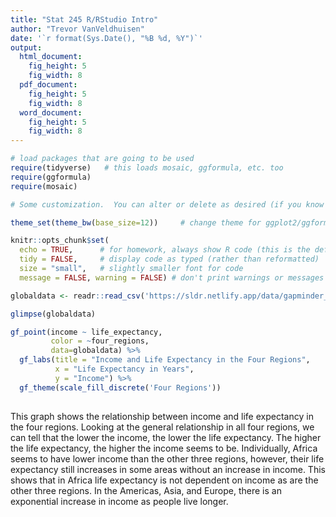 ```yaml
---
title: "Stat 245 R/RStudio Intro"
author: "Trevor VanVeldhuisen"
date: '`r format(Sys.Date(), "%B %d, %Y")`'
output: 
  html_document:
    fig_height: 5
    fig_width: 8
  pdf_document:
    fig_height: 5
    fig_width: 8
  word_document:
    fig_height: 5
    fig_width: 8
---
```


```r
# load packages that are going to be used
require(tidyverse)   # this loads mosaic, ggformula, etc. too
require(ggformula)
require(mosaic)

# Some customization.  You can alter or delete as desired (if you know what you are doing).

theme_set(theme_bw(base_size=12))     # change theme for ggplot2/ggformula

knitr::opts_chunk$set(
  echo = TRUE,      # for homework, always show R code (this is the default)
  tidy = FALSE,     # display code as typed (rather than reformatted)
  size = "small",   # slightly smaller font for code
  message = FALSE, warning = FALSE) # don't print warnings or messages in compiled document. So you MUST check them in RStudio!
```


<!-- Put your work below here.  Put text in text chunks, code in R chunks. -->

```r
globaldata <- readr::read_csv('https://sldr.netlify.app/data/gapminder_clean.csv')
```

```r
glimpse(globaldata)
```



```r
gf_point(income ~ life_expectancy,
         color = ~four_regions,
         data=globaldata) %>%
  gf_labs(title = "Income and Life Expectancy in the Four Regions",
          x = "Life Expectancy in Years",
          y = "Income") %>%
  gf_theme(scale_fill_discrete('Four Regions'))
  
```



  This graph shows the relationship between income and life expectancy in the four regions. Looking at the general relationship in all four regions, we can tell that the lower the income, the lower the life expectancy. The higher the life expectancy, the higher the income seems to be. Individually, Africa seems to have lower income than the other three regions, however, their life expectancy still increases in some areas without an increase in income. This shows that in Africa life expectancy is not dependent on income as are the other three regions. In the Americas, Asia, and Europe, there is an exponential increase in income as people live longer.





  